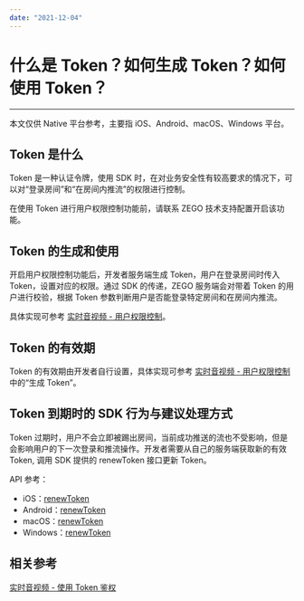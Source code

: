 ```yaml
---
date: "2021-12-04"
---
```

# 什么是 Token？如何生成 Token？如何使用 Token？

- - -

<Note title="说明">



本文仅供 Native 平台参考，主要指 iOS、Android、macOS、Windows 平台。

</Note>







## Token 是什么

Token 是一种认证令牌，使用 SDK 时，在对业务安全性有较高要求的情况下，可以对“登录房间”和“在房间内推流”的权限进行控制。

<Warning title="注意">



在使用 Token 进行用户权限控制功能前，请联系 ZEGO 技术支持配置开启该功能。

</Warning>






## Token 的生成和使用

开启用户权限控制功能后，开发者服务端生成 Token，用户在登录房间时传入 Token，设置对应的权限。通过 SDK 的传递，ZEGO 服务端会对带着 Token 的用户进行校验，根据 Token 参数判断用户是否能登录特定房间和在房间内推流。

具体实现可参考 [实时音视频 - 用户权限控制](/real-time-video-ios-oc/communication/using-token-authentication)。


## Token 的有效期

Token 的有效期由开发者自行设置，具体实现可参考 [实时音视频 - 用户权限控制](/real-time-video-ios-oc/communication/using-token-authentication) 中的“生成 Token”。 


## Token 到期时的 SDK 行为与建议处理方式

Token 过期时，用户不会立即被踢出房间，当前成功推送的流也不受影响，但是会影响用户的下一次登录和推流操作。开发者需要从自己的服务端获取新的有效 Token, 调用 SDK 提供的 renewToken 接口更新 Token。


API 参考：

- iOS：[renewToken](https://doc-zh.zego.im/article/api?doc=Express_Video_SDK_API~ObjectiveC_ios~class~zego-express-engine&jumpType=route#renew-token-room-id)
- Android：[renewToken](https://doc-zh.zego.im/article/api?doc=Express_Video_SDK_API~Java_android~class~im-zego-zegoexpress-zego-express-engine#renew-token)
- macOS：[renewToken](https://doc-zh.zego.im/article/api?doc=Express_Video_SDK_API~ObjectiveC_macos~class~zego-express-engine&jumpType=route#renew-token-room-id)
- Windows：[renewToken](https://doc-zh.zego.im/article/api?doc=Express_Video_SDK_API~CPP_windows~class~zego-express-i-zego-express-engine&jumpType=route#renew-token)


## 相关参考

[实时音视频 - 使用 Token 鉴权](/real-time-video-ios-oc/communication/using-token-authentication)
